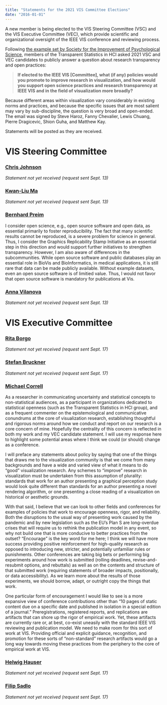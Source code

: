 ```yaml
---
title: "Statements for the 2021 VIS Committee Elections"
date: "2016-01-01"
---
```


A new member is being elected to the VIS Steering Committee (VSC) and the VIS Executive Committee (VEC), which provide scientific and organizational oversight of the IEEE VIS conference and reviewing process.

Following [the example set by Society for the Improvement of Psychological Science](https://improvingpsych.org/mission/election-statements/), members of the Transparent Statistics in HCI asked 2021 VSC and VEC candidates to publicly answer a question about research transparency and open practices: 

> **If elected to the IEEE VIS [Committee], what (if any) policies would you promote to improve research in visualization, and how would you support open science practices and research transparency at IEEE VIS and in the field of visualization more broadly?**

Because different areas within visualization vary considerably in existing norms and practices, and because the specific issues that are most salient may vary by sub-discipline, the question is very broad and open-ended. The email was signed by Steve Haroz, Fanny Chevalier, Lewis Chuang, Pierre Dragicevic, Shion Guha, and Matthew Kay.

Statements will be posted as they are received.

# VIS Steering Committee

### [Chris Johnson](http://ieeevis.org/year/2021/info/vsc-candidates#chris-johnson)

*Statement not yet received (request sent Sept. 13)*

### [Kwan-Liu Ma](http://ieeevis.org/year/2021/info/vsc-candidates#kwan-li-uma)

*Statement not yet received (request sent Sept. 13)*

### [Bernhard Preim](http://ieeevis.org/year/2021/info/vsc-candidates#bernhard-preim)

I consider open science, e.g., open source software and open data, as essential primarily to foster reproducibility. The fact that many scientific results cannot be reproduced, is a severe problem for science in general. Thus, I consider the Graphics Replicability Stamp Initiative as an essential step in this direction and would support further initiatives to strengthen transparency. However, I am also aware of differences in the subcommunities. While open source software and public databases play an essential role in BioVis and BioInformatics, in medical applications, it is still rare that data can be made publicly available. Without example datasets, even an open source software is of limitied value. Thus, I would not favor that open source software is mandatory for publications at Vis.

### [Anna Vilanova](http://ieeevis.org/year/2021/info/vsc-candidates#anna-vilanova)

*Statement not yet received (request sent Sept. 13)*

# VIS Executive Committee

### [Rita Borgo](http://ieeevis.org/year/2021/info/vec-candidates#rita-borgo)

*Statement not yet received (request sent Sept. 17)*

### [Stefan Bruckner](http://ieeevis.org/year/2021/info/vec-candidates#stefan-bruckner)

*Statement not yet received (request sent Sept. 17)*

### [Michael Correll](http://ieeevis.org/year/2021/info/vec-candidates#michael-correll)

As a researcher in communicating uncertainty and statistical concepts to non-statistical audiences, as a participant in organizations dedicated to statistical openness (such as the Transparent Statistics in HCI group), and as a frequent commenter on the epistemological and communicative conundrums at the core of visualization research, establishing thoughtful and rigorous norms around how we conduct and report on our research is a core concern of mine. Hopefully the centrality of this concern is reflected in both my work and my VEC candidate statement. I will use my response here to highlight some potential areas where I think we could (or should) change as a conference.

I will preface any statements about policy by saying that one of the things that draws me to the visualization community is that we come from many backgrounds and have a wide and varied view of what it means to do "good" visualization research. Any schemes to "improve" research in visualization must be undertaken from this assumption of plurality: standards that work for an author presenting a graphical perception study would look quite different than standards for an author presenting a novel rendering algorithm, or one presenting a close reading of a visualization on historical or aesthetic grounds.

With that said, I believe that we can look to other fields and conferences for examples of policies that work to encourage openness, rigor, and reliability. Both the disruptions to the usual way of presenting work caused by the pandemic and by new legislation such as the EU's Plan S are long-overdue crises that will require us to rethink the publication model in any event, so why not build one that is more conducive to better practices from the outset? "Encourage" is the key word for me here; I think we will have more success providing positive reinforcement for high-quality research as opposed to introducing new, stricter, and potentially unfamiliar rules or punishments. Other conferences are taking big bets or performing big experiments around how work is submitted (rolling deadlines, revise-and-resubmit options, and rebuttals) as well as on the contents and structure of that submitted work (requiring statements of broader impacts, positionally, or data accessibility). As we learn more about the results of those experiments, we should borrow, adapt, or outright copy the things that work. 

One particular form of encouragement I would like to see is a more expansive view of conference contributions other than "10 pages of static content due on a specific date and published in isolation in a special edition of a journal." Preregistrations, registered reports, and replications are artifacts that can shore up the rigor of empirical work. Yet, these artifacts are currently rare or, at best, co-exist uneasily with the standard IEEE VIS reviewing and publication model. We need to make room for this sort of work at VIS. Providing official and explicit guidance, recognition, and promotion for these sorts of "non-standard" research artifacts would go a long way towards moving these practices from the periphery to the core of empirical work at VIS.

### [Helwig Hauser](http://ieeevis.org/year/2021/info/vec-candidates#helwig-hauser)

*Statement not yet received (request sent Sept. 17)*

### [Filip Sadlo](http://ieeevis.org/year/2021/info/vec-candidates#filip-sadlo)

*Statement not yet received (request sent Sept. 17)*
